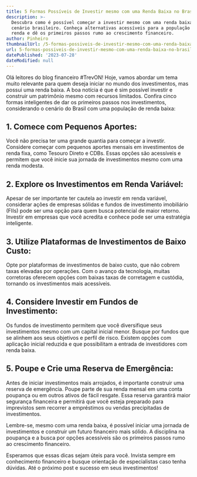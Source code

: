```yaml
---
title: 5 Formas Possíveis de Investir mesmo com uma Renda Baixa no Brasil
description: >-
  Descubra como é possível começar a investir mesmo com uma renda baixa no
  cenário brasileiro. Conheça alternativas acessíveis para a população de baixa
  renda e dê os primeiros passos rumo ao crescimento financeiro.
author: Pinheiro
thumbnailUrl: /5-formas-possiveis-de-investir-mesmo-com-uma-renda-baixa-no-brasil.jpg
url: 5-formas-possiveis-de-investir-mesmo-com-uma-renda-baixa-no-brasil
datePublished: '2023-07-28'
dateModified: null
---
```


Olá leitores do blog financeiro #TrevON! Hoje, vamos abordar um tema muito relevante para quem deseja iniciar no mundo dos investimentos, mas possui uma renda baixa. A boa notícia é que é sim possível investir e construir um patrimônio mesmo com recursos limitados. Confira cinco formas inteligentes de dar os primeiros passos nos investimentos, considerando o cenário do Brasil com uma população de renda baixa:

## 1. Comece com Pequenos Aportes:

Você não precisa ter uma grande quantia para começar a investir. Considere começar com pequenos aportes mensais em investimentos de renda fixa, como Tesouro Direto e CDBs. Essas opções são acessíveis e permitem que você inicie sua jornada de investimentos mesmo com uma renda modesta.

## 2. Explore os Investimentos em Renda Variável:

Apesar de ser importante ter cautela ao investir em renda variável, considerar ações de empresas sólidas e fundos de investimento imobiliário (FIIs) pode ser uma opção para quem busca potencial de maior retorno. Investir em empresas que você acredita e conhece pode ser uma estratégia inteligente.

## 3. Utilize Plataformas de Investimentos de Baixo Custo:

Opte por plataformas de investimentos de baixo custo, que não cobrem taxas elevadas por operações. Com o avanço da tecnologia, muitas corretoras oferecem opções com baixas taxas de corretagem e custódia, tornando os investimentos mais acessíveis.

## 4. Considere Investir em Fundos de Investimento:

Os fundos de investimento permitem que você diversifique seus investimentos mesmo com um capital inicial menor. Busque por fundos que se alinhem aos seus objetivos e perfil de risco. Existem opções com aplicação inicial reduzida e que possibilitam a entrada de investidores com renda baixa.

## 5. Poupe e Crie uma Reserva de Emergência:

Antes de iniciar investimentos mais arrojados, é importante construir uma reserva de emergência. Poupe parte de sua renda mensal em uma conta poupança ou em outros ativos de fácil resgate. Essa reserva garantirá maior segurança financeira e permitirá que você esteja preparado para imprevistos sem recorrer a empréstimos ou vendas precipitadas de investimentos.

Lembre-se, mesmo com uma renda baixa, é possível iniciar uma jornada de investimentos e construir um futuro financeiro mais sólido. A disciplina na poupança e a busca por opções acessíveis são os primeiros passos rumo ao crescimento financeiro.

Esperamos que essas dicas sejam úteis para você. Invista sempre em conhecimento financeiro e busque orientação de especialistas caso tenha dúvidas. Até o próximo post e sucesso em seus investimentos!

